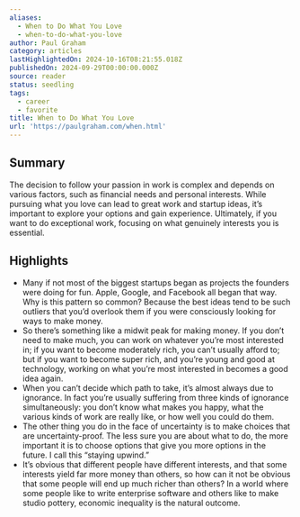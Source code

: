 ```yaml
---
aliases:
  - When to Do What You Love
  - when-to-do-what-you-love
author: Paul Graham
category: articles
lastHighlightedOn: 2024-10-16T08:21:55.018Z
publishedOn: 2024-09-29T00:00:00.000Z
source: reader
status: seedling
tags:
  - career
  - favorite
title: When to Do What You Love
url: 'https://paulgraham.com/when.html'
---
```

## Summary

The decision to follow your passion in work is complex and depends on various factors, such as financial needs and personal interests. While pursuing what you love can lead to great work and startup ideas, it’s important to explore your options and gain experience. Ultimately, if you want to do exceptional work, focusing on what genuinely interests you is essential.

## Highlights

- Many if not most of the biggest startups began as projects the founders were doing for fun. Apple, Google, and Facebook all began that way. Why is this pattern so common? Because the best ideas tend to be such outliers that you’d overlook them if you were consciously looking for ways to make money.
- So there’s something like a midwit peak for making money. If you don’t need to make much, you can work on whatever you’re most interested in; if you want to become moderately rich, you can’t usually afford to; but if you want to become super rich, and you’re young and good at technology, working on what you’re most interested in becomes a good idea again.
- When you can’t decide which path to take, it’s almost always due to ignorance. In fact you’re usually suffering from three kinds of ignorance simultaneously: you don’t know what makes you happy, what the various kinds of work are really like, or how well you could do them.
- The other thing you do in the face of uncertainty is to make choices that are uncertainty-proof. The less sure you are about what to do, the more important it is to choose options that give you more options in the future. I call this “staying upwind.”
- It’s obvious that different people have different interests, and that some interests yield far more money than others, so how can it not be obvious that some people will end up much richer than others? In a world where some people like to write enterprise software and others like to make studio pottery, economic inequality is the natural outcome.
